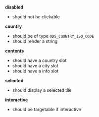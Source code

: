 **disabled**
- should not be clickable

**country**
- should be of type `ODS_COUNTRY_ISO_CODE`
- should render a string

**contents**
- should have a country slot
- should have a city slot
- should have a info slot

**selected**
- should display a selected tile

**interactive**
- should be targetable if interactive
